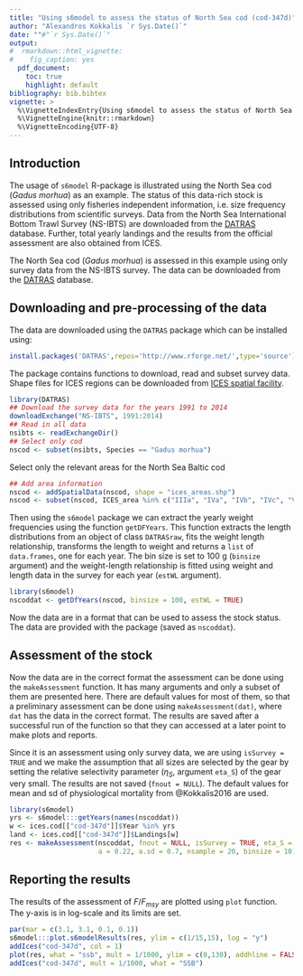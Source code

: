 ```yaml
---
title: "Using s6model to assess the status of North Sea cod (cod-347d)"
author: "Alexandros Kokkalis `r Sys.Date()`"
date: ""#"`r Sys.Date()`"
output: 
#  rmarkdown::html_vignette:
#    fig_caption: yes
  pdf_document:
    toc: true
    highlight: default
bibliography: bib.bibtex
vignette: >
  %\VignetteIndexEntry{Using s6model to assess the status of North Sea cod (cod-347d)}
  %\VignetteEngine{knitr::rmarkdown}
  %\VignetteEncoding{UTF-8}
---
```


## Introduction
The usage of `s6model` R-package is illustrated using the North Sea cod (_Gadus morhua_) as an example. The status of this data-rich stock is assessed using only fisheries independent information, i.e. size frequency distributions from scientific surveys. Data from the North Sea International Bottom Trawl Survey (NS-IBTS) are downloaded from the [DATRAS](http://datras.ices.dk) database. Further, total yearly landings and the results from the official assessment are also obtained from ICES.

The North Sea cod (_Gadus morhua_) is assessed in this example using only survey data from the NS-IBTS survey. The data can be downloaded from the [DATRAS](http://datras.ices.dk) database. 

## Downloading and pre-processing of the data

The data are downloaded using the `DATRAS` package which can be installed using:
```r
install.packages('DATRAS',repos='http://www.rforge.net/',type='source')
```

The package contains functions to download, read and subset survey data. Shape files for ICES regions can be downloaded from [ICES spatial facility](http://geo.ices.dk/).

```r
library(DATRAS)
## Download the survey data for the years 1991 to 2014
downloadExchange("NS-IBTS", 1991:2014)
## Read in all data
nsibts <- readExchangeDir()
## Select only cod
nscod <- subset(nsibts, Species == "Gadus morhua")
```

Select only the relevant areas for the North Sea Baltic cod
```r
## Add area information
nscod <- addSpatialData(nscod, shape = "ices_areas.shp")
nscod <- subset(nscod, ICES_area %in% c("IIIa", "IVa", "IVb", "IVc", "VIId"))
```

Then using the `s6model` package we can extract the yearly weight frequencies using the function `getDFYears`. This function extracts the length distributions from an object of class `DATRASraw`, fits the weight length relationship, transforms the length to weight and returns a `list` of `data.frames`, one for each year. The bin size is set to 100 g (`binsize` argument) and the weight-length relationship is fitted using weight and length data in the survey for each year (`estWL` argument).
```r
library(s6model)
nscoddat <- getDfYears(nscod, binsize = 100, estWL = TRUE)
```

Now the data are in a format that can be used to assess the stock status. The data are provided with the package (saved as `nscoddat`).

## Assessment of the stock

Now the data are in the correct format the assessment can be done using the `makeAssessment` function. It has many arguments and only a subset of them are presented here. There are default values for most of them, so that a preliminary assessment can be done using `makeAssessment(dat)`, where `dat` has the data in the correct format. The results are saved after a successful run of the function so that they can accessed at a later point to make plots and reports.

Since it is an assessment using only survey data, we are using `isSurvey = TRUE` and we make the assumption that all sizes are selected by the gear by setting the relative selectivity parameter ($\eta_S$, argument `eta_S`) of the gear very small. The results are not saved (`fnout = NULL`). The default values for mean and sd of physiological mortality from @Kokkalis2016 are used.
```r
library(s6model)
yrs <- s6model:::getYears(names(nscoddat))
w <- ices.cod[["cod-347d"]]$Year %in% yrs
land <- ices.cod[["cod-347d"]]$Landings[w]
res <- makeAssessment(nscoddat, fnout = NULL, isSurvey = TRUE, eta_S = 1e-3, yield = land, u = 10,
                      a = 0.22, a.sd = 0.7, nsample = 20, binsize = 10)
```


## Reporting the results

The results of the assessment of $F/F_{msy}$ are plotted using `plot` function. The y-axis is in log-scale and its limits are set.
```r
par(mar = c(3.1, 3.1, 0.1, 0.1))
s6model:::plot.s6modelResults(res, ylim = c(1/15,15), log = "y")
addIces("cod-347d", col = 1)
plot(res, what = "ssb", mult = 1/1000, ylim = c(0,130), addhline = FALSE)
addIces("cod-347d", mult = 1/1000, what = "SSB")
```


